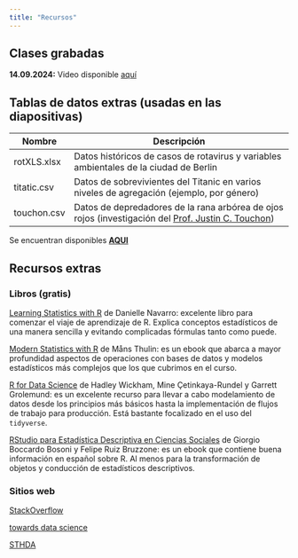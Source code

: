 ---
title: "Recursos"
---

## Clases grabadas

**14.09.2024:** Video disponible [aquí](https://1drv.ms/v/s!Alfvg7qfFuKTgdJnMSCNvwD5ZyGcsg){target="_blank"}

## Tablas de datos extras (usadas en las diapositivas)

| Nombre      | Descripción                                                                                                                                                  |
|-------------|--------------------------------------------------------------------------------------------------------------------------------------------------------------|
| rotXLS.xlsx | Datos históricos de casos de rotavirus y variables ambientales de la ciudad de Berlin                                                                        |
| titatic.csv | Datos de sobrevivientes del Titanic en varios niveles de agregación (ejemplo, por género)                                                                    |
| touchon.csv | Datos de depredadores de la rana arbórea de ojos rojos (investigación del [Prof. Justin C. Touchon](https://www.jstor.org/stable/23436298){target="_blank"}) |

Se encuentran disponibles [**AQUI**](https://drive.google.com/file/d/1hy542F5j9OsucWlr8m_R9OaX4lRdDTc1/view?usp=drive_link){target="_blank"}



## Recursos extras

### Libros (gratis)

[Learning Statistics with R](https://learningstatisticswithr.com/){target="_blank"} de Danielle Navarro: excelente libro para comenzar el viaje de aprendizaje de R. Explica conceptos estadísticos de una manera sencilla y evitando complicadas fórmulas tanto como puede.

[Modern Statistics with R](https://modernstatisticswithr.com/){target="_blank"} de Måns Thulin: es un ebook que abarca a mayor profundidad aspectos de operaciones con bases de datos y modelos estadísticos más complejos que los que cubrimos en el curso.

[R for Data Science](https://r4ds.hadley.nz/){target="_blank"} de Hadley Wickham, Mine Çetinkaya-Rundel y Garrett Grolemund: es un excelente recurso para llevar a cabo modelamiento de datos desde los principios más básicos hasta la implementación de flujos de trabajo para producción. Está bastante focalizado en el uso del `tidyverse`.

[RStudio para Estadística Descriptiva en Ciencias Sociales](https://bookdown.org/gboccardo/manual-ED-UCH/) de Giorgio Boccardo Bosoni y Felipe Ruiz Bruzzone: es un ebook que contiene buena información en español sobre R. Al menos para la transformación de objetos y conducción de estadísticos descriptivos.

### Sitios web

[StackOverflow](https://stackoverflow.com/){target="_blank"}

[towards data science](https://towardsdatascience.com/){target="_blank"}

[STHDA](http://www.sthda.com/english/){target="_blank"}
